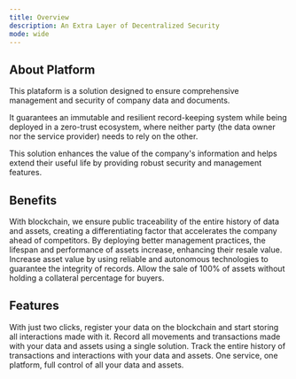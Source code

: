 ```yaml
---
title: Overview
description: An Extra Layer of Decentralized Security
mode: wide
---
```


## About Platform

This plataform is a solution designed to ensure comprehensive management and security of company data and documents.

It guarantees an immutable and resilient record-keeping system while being deployed in a zero-trust ecosystem, where neither party (the data owner nor the service provider) needs to rely on the other.

This solution enhances the value of the company's information and helps extend their useful life by providing robust security and management features.

## Benefits

<CardGroup cols={2}>
  <Card title="Lifelong Documentation" icon="layer-group">    
      With blockchain, we ensure public traceability of the entire history of data and assets, creating a differentiating factor that accelerates the company ahead of competitors.   
   </Card>   
   <Card title="Higher Resale Value" icon="layer-group">     
      By deploying better management practices, the lifespan and performance of assets increase, enhancing their resale value.  
    </Card> 
</CardGroup> 

<Card title="HIGHER UTILIZATION" icon="layer-group" width="full">   
  Increase asset value by using reliable and autonomous technologies to guarantee the integrity of records. Allow the sale of 100% of assets without holding a collateral percentage for buyers. 
</Card>

## Features

<CardGroup cols={2}>   
  <Card title="REGISTER YOUR DATA" icon="cube">    
    With just two clicks, register your data on the blockchain and start storing all interactions made with it.   
  </Card>
  <Card title="REGISTER TRANSACTIONS" icon="screwdriver-wrench"> 
    Record all movements and transactions made with your data and assets using a single solution. 
  </Card>
  <Card title="REVIEW FULL HISTORY" icon="folder-magnifying-glass"> 
    Track the entire history of transactions and interactions with your data and assets. 
  </Card>
  <Card title="CONTROL ALL YOUR ASSETS" icon="grid-2"> 
    One service, one platform, full control of all your data and assets. 
  </Card> 
</CardGroup>